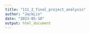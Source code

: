```yaml
---
title: "111_2_final_project_analysis"
author: "JackLin"
date: "2023-05-10"
output: html_document
---
```


